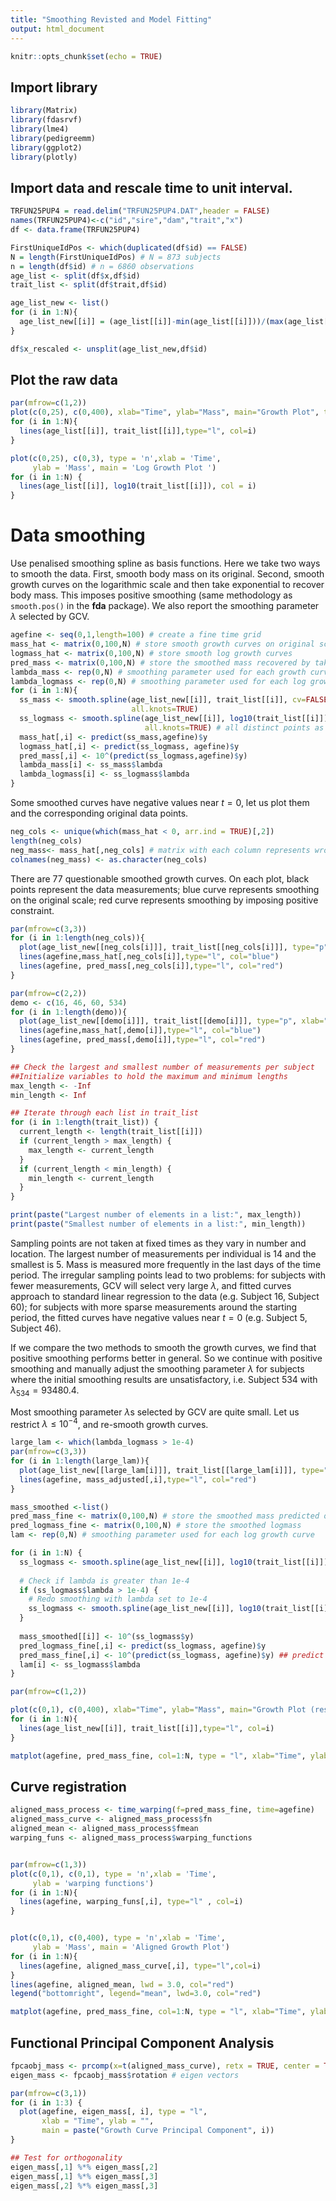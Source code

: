---
title: "Smoothing Revisted and Model Fitting"
output: html_document
---

```{r setup, include=FALSE}
knitr::opts_chunk$set(echo = TRUE)
```

## Import library
```{r warning = FALSE, message = FALSE}
library(Matrix)
library(fdasrvf)
library(lme4)
library(pedigreemm)
library(ggplot2)
library(plotly)
```

## Import data and rescale time to unit interval.

```{r}
TRFUN25PUP4 = read.delim("TRFUN25PUP4.DAT",header = FALSE)
names(TRFUN25PUP4)<-c("id","sire","dam","trait","x")
df <- data.frame(TRFUN25PUP4)

FirstUniqueIdPos <- which(duplicated(df$id) == FALSE)
N = length(FirstUniqueIdPos) # N = 873 subjects
n = length(df$id) # n = 6860 observations
age_list <- split(df$x,df$id)
trait_list <- split(df$trait,df$id)

age_list_new <- list()
for (i in 1:N){
  age_list_new[[i]] = (age_list[[i]]-min(age_list[[i]]))/(max(age_list[[i]])-min(age_list[[i]]))
}

df$x_rescaled <- unsplit(age_list_new,df$id)
```

## Plot the raw data

```{r}
par(mfrow=c(1,2))
plot(c(0,25), c(0,400), xlab="Time", ylab="Mass", main="Growth Plot", type="n")
for (i in 1:N){
  lines(age_list[[i]], trait_list[[i]],type="l", col=i)
}

plot(c(0,25), c(0,3), type = 'n',xlab = 'Time', 
     ylab = 'Mass', main = 'Log Growth Plot ')
for (i in 1:N) {
  lines(age_list[[i]], log10(trait_list[[i]]), col = i)
}
```

# Data smoothing

Use penalised smoothing spline as basis functions. Here we take two ways to smooth the data. First, smooth body mass on its original. Second, smooth growth curves on the logarithmic scale and then take exponential to recover body mass. This imposes positive smoothing (same methodology as `smooth.pos()` in the **fda** package). We also report the smoothing parameter $\lambda$ selected by GCV.

```{r}
agefine <- seq(0,1,length=100) # create a fine time grid
mass_hat <- matrix(0,100,N) # store smooth growth curves on original scale
logmass_hat <- matrix(0,100,N) # store smooth log growth curves
pred_mass <- matrix(0,100,N) # store the smoothed mass recovered by taking exponential
lambda_mass <- rep(0,N) # smoothing parameter used for each growth curve
lambda_logmass <- rep(0,N) # smoothing parameter used for each log growth curve
for (i in 1:N){
  ss_mass <- smooth.spline(age_list_new[[i]], trait_list[[i]], cv=FALSE, 
                           all.knots=TRUE)
  ss_logmass <- smooth.spline(age_list_new[[i]], log10(trait_list[[i]]), cv=FALSE,
                              all.knots=TRUE) # all distinct points as knots
  mass_hat[,i] <- predict(ss_mass,agefine)$y
  logmass_hat[,i] <- predict(ss_logmass, agefine)$y
  pred_mass[,i] <- 10^(predict(ss_logmass,agefine)$y)
  lambda_mass[i] <- ss_mass$lambda
  lambda_logmass[i] <- ss_logmass$lambda
}
```

Some smoothed curves have negative values near $t=0$, let us plot them and the corresponding original data points.

```{r}
neg_cols <- unique(which(mass_hat < 0, arr.ind = TRUE)[,2])
length(neg_cols) 
neg_mass<- mass_hat[,neg_cols] # matrix with each column represents wrongly smoothed growth curves
colnames(neg_mass) <- as.character(neg_cols)
```

There are 77 questionable smoothed growth curves. On each plot, black points represent the data measurements; blue curve represents smoothing on the original scale; red curve represents smoothing by imposing positive constraint.

```{r include=FALSE}
par(mfrow=c(3,3))
for (i in 1:length(neg_cols)){
  plot(age_list_new[[neg_cols[i]]], trait_list[[neg_cols[i]]], type="p", xlab="Time", ylab="Mass", main=paste("Subject",neg_cols[i]))
  lines(agefine,mass_hat[,neg_cols[i]],type="l", col="blue")
  lines(agefine, pred_mass[,neg_cols[i]],type="l", col="red")
}
```

```{r echo=FALSE}
par(mfrow=c(2,2))
demo <- c(16, 46, 60, 534)
for (i in 1:length(demo)){
  plot(age_list_new[[demo[i]]], trait_list[[demo[i]]], type="p", xlab="Time", ylab="Mass", main=paste("Subject",demo[i]))
  lines(agefine,mass_hat[,demo[i]],type="l", col="blue")
  lines(agefine, pred_mass[,demo[i]],type="l", col="red")
}
```

```{r}
## Check the largest and smallest number of measurements per subject
##Initialize variables to hold the maximum and minimum lengths
max_length <- -Inf
min_length <- Inf

## Iterate through each list in trait_list
for (i in 1:length(trait_list)) {
  current_length <- length(trait_list[[i]])
  if (current_length > max_length) {
    max_length <- current_length
  }
  if (current_length < min_length) {
    min_length <- current_length
  }
}

print(paste("Largest number of elements in a list:", max_length))
print(paste("Smallest number of elements in a list:", min_length))
```

Sampling points are not taken at fixed times as they vary in number and location. The largest number of measurements per individual is 14 and the smallest is 5. Mass is measured more frequently in the last days of the time period. The irregular sampling points lead to two problems: for subjects with fewer measurements, GCV will select very large $\lambda$, and fitted curves approach to standard linear regression to the data (e.g. Subject 16, Subject 60); for subjects with more sparse measurements around the starting period, the fitted curves have negative values near $t=0$ (e.g. Subject 5, Subject 46).

If we compare the two methods to smooth the growth curves, we find that positive smoothing performs better in general. So we continue with positive smoothing and manually adjust the smoothing parameter $\lambda$ for subjects where the initial smoothing results are unsatisfactory, i.e. Subject 534 with $\lambda_{534} = 93480.4$.

Most smoothing parameter $\lambda$s selected by GCV are quite small. Let us restrict $\lambda \le 10^{-4}$, and re-smooth growth curves.

```{r include=FALSE}
large_lam <- which(lambda_logmass > 1e-4)
par(mfrow=c(3,3))
for (i in 1:length(large_lam)){
  plot(age_list_new[[large_lam[i]]], trait_list[[large_lam[i]]], type="p", xlab="Time", ylab="Mass", main=paste("Subject",large_lam[i]))
  lines(agefine, mass_adjusted[,i],type="l", col="red")
}
```


```{r}
mass_smoothed <-list()
pred_mass_fine <- matrix(0,100,N) # store the smoothed mass predicted on the dense grid
pred_logmass_fine <- matrix(0,100,N) # store the smoothed logmass
lam <- rep(0,N) # smoothing parameter used for each log growth curve

for (i in 1:N) {
  ss_logmass <- smooth.spline(age_list_new[[i]], log10(trait_list[[i]]), cv=FALSE, all.knots=TRUE)
  
  # Check if lambda is greater than 1e-4
  if (ss_logmass$lambda > 1e-4) {
    # Redo smoothing with lambda set to 1e-4
    ss_logmass <- smooth.spline(age_list_new[[i]], log10(trait_list[[i]]), lambda=1e-4, all.knots=TRUE)
  }
  
  mass_smoothed[[i]] <- 10^(ss_logmass$y)
  pred_logmass_fine[,i] <- predict(ss_logmass, agefine)$y
  pred_mass_fine[,i] <- 10^(predict(ss_logmass, agefine)$y) ## predict smoothed data on a regular dense grid
  lam[i] <- ss_logmass$lambda
}
```

```{r}
par(mfrow=c(1,2))

plot(c(0,1), c(0,400), xlab="Time", ylab="Mass", main="Growth Plot (rescaled time)", type="n")
for (i in 1:N){
  lines(age_list_new[[i]], trait_list[[i]],type="l", col=i)
}

matplot(agefine, pred_mass_fine, col=1:N, type = "l", xlab="Time", ylab="Mass", main="Smoothed Growth Plot")
```

## Curve registration

```{r message=FALSE, warning=FALSE}
aligned_mass_process <- time_warping(f=pred_mass_fine, time=agefine)
aligned_mass_curve <- aligned_mass_process$fn
aligned_mean <- aligned_mass_process$fmean
warping_funs <- aligned_mass_process$warping_functions


par(mfrow=c(1,3))
plot(c(0,1), c(0,1), type = 'n',xlab = 'Time', 
     ylab = 'warping functions')
for (i in 1:N){
  lines(agefine, warping_funs[,i], type="l" , col=i)
}


plot(c(0,1), c(0,400), type = 'n',xlab = 'Time', 
     ylab = 'Mass', main = 'Aligned Growth Plot')
for (i in 1:N){
  lines(agefine, aligned_mass_curve[,i], type="l",col=i)
}
lines(agefine, aligned_mean, lwd = 3.0, col="red")
legend("bottomright", legend="mean", lwd=3.0, col="red")

matplot(agefine, pred_mass_fine, col=1:N, type = "l", xlab="Time", ylab="Mass", main="Smoothed Growth Plot")
```

## Functional Principal Component Analysis

```{r}
fpcaobj_mass <- prcomp(x=t(aligned_mass_curve), retx = TRUE, center = TRUE, rank. = 3)
eigen_mass <- fpcaobj_mass$rotation # eigen vectors

par(mfrow=c(3,1))
for (i in 1:3) {
  plot(agefine, eigen_mass[, i], type = "l", 
       xlab = "Time", ylab = "",
       main = paste("Growth Curve Principal Component", i))
}

## Test for orthogonality
eigen_mass[,1] %*% eigen_mass[,2] 
eigen_mass[,1] %*% eigen_mass[,3] 
eigen_mass[,2] %*% eigen_mass[,3] 
```
